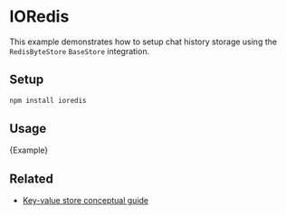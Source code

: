 # IORedis

This example demonstrates how to setup chat history storage using the `RedisByteStore` `BaseStore` integration.

## Setup

```bash npm2yarn
npm install ioredis
```

## Usage


<CodeBlock language="typescript">{Example}</CodeBlock>


## Related

- [Key-value store conceptual guide](/docs/concepts/#key-value-stores)
